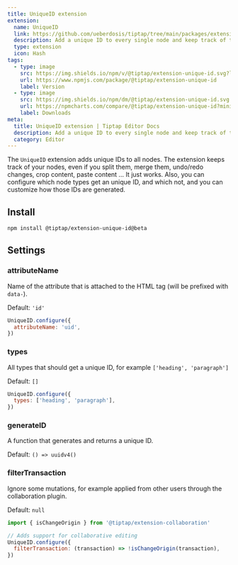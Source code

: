 ```yaml
---
title: UniqueID extension
extension:
  name: UniqueID
  link: https://github.com/ueberdosis/tiptap/tree/main/packages/extension-unique-id
  description: Add a unique ID to every single node and keep track of them.
  type: extension
  icon: Hash
tags:
  - type: image
    src: https://img.shields.io/npm/v/@tiptap/extension-unique-id.svg?label=version
    url: https://www.npmjs.com/package/@tiptap/extension-unique-id
    label: Version
  - type: image
    src: https://img.shields.io/npm/dm/@tiptap/extension-unique-id.svg
    url: https://npmcharts.com/compare/@tiptap/extension-unique-id?minimal=true
    label: Downloads
meta:
  title: UniqueID extension | Tiptap Editor Docs
  description: Add a unique ID to every single node and keep track of them with the UniqueID extension. More in the docs!
  category: Editor
---
```



The `UniqueID` extension adds unique IDs to all nodes. The extension keeps track of your nodes, even if you split them, merge them, undo/redo changes, crop content, paste content … It just works.
Also, you can configure which node types get an unique ID, and which not, and you can customize how those IDs are generated.

<CodeDemo path="/Extensions/UniqueID" />

## Install

```bash
npm install @tiptap/extension-unique-id@beta
```

## Settings

### attributeName

Name of the attribute that is attached to the HTML tag (will be prefixed with `data-`).

Default: `'id'`

```js
UniqueID.configure({
  attributeName: 'uid',
})
```

### types

All types that should get a unique ID, for example `['heading', 'paragraph']`

Default: `[]`

```js
UniqueID.configure({
  types: ['heading', 'paragraph'],
})
```

### generateID

A function that generates and returns a unique ID.

Default: `() => uuidv4()`

### filterTransaction

Ignore some mutations, for example applied from other users through the collaboration plugin.

Default: `null`

```js
import { isChangeOrigin } from '@tiptap/extension-collaboration'

// Adds support for collaborative editing
UniqueID.configure({
  filterTransaction: (transaction) => !isChangeOrigin(transaction),
})
```
